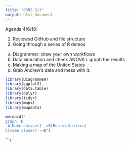 ```yaml
---
title: "OSBS Git"
output: html_document
---
```

Agenda 4/6/18:

1. Reviewed GitHub and file structure
2. Going through a series of R demos
  a. Diagrammer: draw your own workflows
  b. Data simulation and check ANOVA
    i. graph the results
  c. Making a map of the United States
  d. Grab Andrew's data and mess with it. 
  
```r
library(DiagrammeR)
library(ggplot2)
library(data.table)
library(dplyr)
library(tidyr)
library(maps)
library(mapdata)
```

 
```r
mermaid(" 
graph TD 
 A[Make dataset]-->B[Run statistics]
C[come closer]-->B")
```

```r


